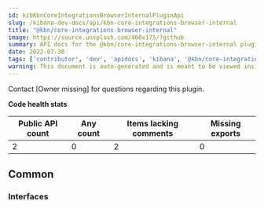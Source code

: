 ```yaml
---
id: kibKbnCoreIntegrationsBrowserInternalPluginApi
slug: /kibana-dev-docs/api/kbn-core-integrations-browser-internal
title: "@kbn/core-integrations-browser-internal"
image: https://source.unsplash.com/400x175/?github
summary: API docs for the @kbn/core-integrations-browser-internal plugin
date: 2022-07-30
tags: ['contributor', 'dev', 'apidocs', 'kibana', '@kbn/core-integrations-browser-internal']
warning: This document is auto-generated and is meant to be viewed inside our experimental, new docs system. Reach out in #docs-engineering for more info.
---
```




Contact [Owner missing] for questions regarding this plugin.

**Code health stats**

| Public API count  | Any count | Items lacking comments | Missing exports |
|-------------------|-----------|------------------------|-----------------|
| 2 | 0 | 2 | 0 |

## Common

### Interfaces
<DocDefinitionList data={kbnCoreIntegrationsBrowserInternalObj.common.interfaces}/>

